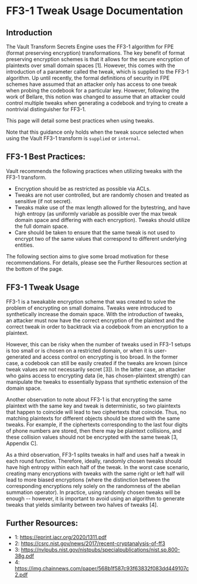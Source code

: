# FF3-1 Tweak Usage Documentation

## Introduction 

The Vault Transform Secrets Engine uses the FF3-1 algorithm for FPE 
(format preserving encryption) transformations. The key benefit of format
preserving encryption schemes is that it allows for the secure encryption 
of plaintexts over small domain spaces [1]. However, this comes with 
the introduction of a parameter called the tweak, which is supplied to the 
FF3-1 algorithm. Up until recently, the formal definitions of security in FPE 
schemes have assumed that an attacker only has access to one tweak when probing 
the codebook for a particular key. However, following the work of Bellare, this 
notion was changed to assume that an attacker could control multiple tweaks when 
generating a codebook and trying to create a nontrivial distinguisher for FF3-1. 

This page will detail some best practices when using tweaks.

Note that this guidance only holds when the tweak source selected when using the Vault
FF3-1 transform is `supplied` or `internal`. 

## FF3-1 Best Practices:

Vault recommends the following practices when utilizing tweaks with the FF3-1 
transform.

* Encryption should be as restricted as possible via ACLs. 
* Tweaks are not user controlled, but are randomly chosen and treated as 
sensitive (if not secret). 
* Tweaks make use of the max length allowed for the bytestring,
and have high entropy (as uniformly variable as possible over the max tweak 
domain space and differing with each encryption). Tweaks should utilize the
full domain space.
* Care should be taken to ensure that the same tweak is not used to encrypt
two of the same values that correspond to different underlying entities.

The following section aims to give some broad motivation for these recommendations. 
For details, please see the Further Resources section at the bottom of the page.

## FF3-1 Tweak Usage

FF3-1 is a tweakable encryption scheme that was created to solve the problem of
encrypting on small domains. Tweaks were introduced to synthetically increase the
domain space. With the introduction of tweaks, an attacker must now have the
correct encryption of the plaintext and the correct tweak in order to backtrack 
via a codebook from an encryption to a plaintext. 

However, this can be risky when the number of tweaks used in FF3-1 setups
is too small or is chosen on a restricted domain, or when it is user-generated and 
access control on encrypting is too broad. In the former case, a codebook can still
be easily created if the tweaks are known (since tweak values are not necessarily
secret [3]). In the latter case, an attacker who gains access to encrypting data
(ie, has chosen-plaintext strength) can manipulate the tweaks to essentially bypass
that synthetic extension of the domain space. 

Another observation to note about FF3-1 is that encrypting the same plaintext 
with the same key and tweak is deterministic, so two plaintexts that happen to
coincide will lead to two ciphertexts that coincide. 
Thus, no matching plaintexts for different objects should be stored with the same
tweaks. For example, if the ciphertexts corresponding to the last four digits
of phone numbers are stored, then there may be plaintext collisions, and these
collision values should not be encrypted with the same tweak [3, Appendix C].

As a third observation, FF3-1 splits tweaks in half and uses half a tweak in each round function.
Therefore, ideally, randomly chosen tweaks should have high entropy within each half of the tweak.
In the worst case scenario, creating many encryptions with tweaks with the same right or left half 
will lead to more biased encryptions (where the distinction between the corresponding
encryptions rely solely on the randomness of the abelian summation operator).
In practice, using randomly chosen tweaks will be enough -- however, it is important
to avoid using an algorithm to generate tweaks that yields similarity between two
halves of tweaks [4]. 

## Further Resources: 

* 1: https://eprint.iacr.org/2020/1311.pdf
* 2: https://csrc.nist.gov/news/2017/recent-cryptanalysis-of-ff3 
* 3: https://nvlpubs.nist.gov/nistpubs/specialpublications/nist.sp.800-38g.pdf 
* 4: https://img.chainnews.com/paper/568b1f587c93f63832f083dd449107c2.pdf 

